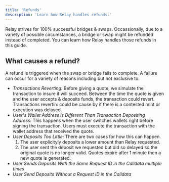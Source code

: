 ```yaml
---
title: 'Refunds'
description: 'Learn how Relay handles refunds.'
---
```


Relay strives for 100% successful bridges & swaps. Occassionally, due to a variety of 
possible circumstances, a bridge or swap might be refunded instead of completed. 
You can learn how Relay handles those refunds in this guide.

## What causes a refund?
A refund is triggered when the swap or bridge fails to complete.
A failure can occur for a variety of reasons including but not exclusive to:
- *Transactions Reverting:* Before giving a quote, we simulate the transaction to insure it will succeed.
Between the time the quote is given and the user accepts & deposits funds, the transaction could revert.
Transactions revertin: could be cause by if there is a contested mint or execution was delayed.
- *User's Wallet Address is Different Than Transaction Depositing Address:* This happens when the user
switches wallets right before signing the transaction. Users must execute the transaction with the wallet
address that received the quote.
- *User Deposits Too Little:* There are two cases for how this can happen.
  1. The user explicityly deposits a lower amount than Relay requested.
  2. The user sent the deposit we requested but did so delayed so the original quote is no longer valid.
  Quotes expire after 1 minute then a new quote is generated. 
- *User Sends Deposits With the Same Request ID in the Calldata multiple times*
- *User Send Deposits Without a Request ID in the Calldata*